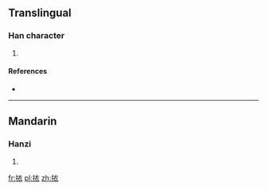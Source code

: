 ==Translingual==

===Han character===
{{Han char|rn=64|rad=手|as=06|sn=9|four=5003<sub>2</sub>|canj=手卜竹女 (QYHV)}}

# {{defn|Han|sort=手06}}

====References====
* {{Han ref|kx=0431.080|dkj=12065|hdz=31875.040|uh=6314|ud=25364|bh=CEE2|bd=52962}}

----

==Mandarin==

===Hanzi===
{{cmn-hanzi|pin=[[lǚ]] ([[lü3]])|wg=lü<sup>3</sup>}}

# {{defn|lang=cmn|sort=手06}}

[[fr:挔]]
[[pl:挔]]
[[zh:挔]]